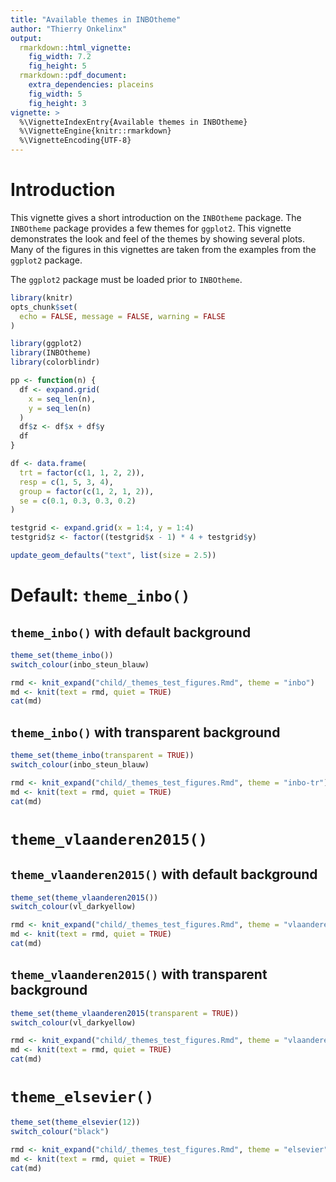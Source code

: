 ```yaml
---
title: "Available themes in INBOtheme"
author: "Thierry Onkelinx"
output:
  rmarkdown::html_vignette:
    fig_width: 7.2
    fig_height: 5
  rmarkdown::pdf_document:
    extra_dependencies: placeins
    fig_width: 5
    fig_height: 3
vignette: >
  %\VignetteIndexEntry{Available themes in INBOtheme}
  %\VignetteEngine{knitr::rmarkdown}
  %\VignetteEncoding{UTF-8}
---
```


# Introduction

This vignette gives a short introduction on the `INBOtheme` package.
The `INBOtheme` package provides a few themes for `ggplot2`.
This vignette demonstrates the look and feel of the themes by showing several plots.
Many of the figures in this vignettes are taken from the examples from the `ggplot2` package.

The `ggplot2` package must be loaded prior to `INBOtheme`.

```r
library(knitr)
opts_chunk$set(
  echo = FALSE, message = FALSE, warning = FALSE
)
```

```r
library(ggplot2)
library(INBOtheme)
library(colorblindr)
```

```r
pp <- function(n) {
  df <- expand.grid(
    x = seq_len(n),
    y = seq_len(n)
  )
  df$z <- df$x + df$y
  df
}

df <- data.frame(
  trt = factor(c(1, 1, 2, 2)),
  resp = c(1, 5, 3, 4),
  group = factor(c(1, 2, 1, 2)),
  se = c(0.1, 0.3, 0.3, 0.2)
)

testgrid <- expand.grid(x = 1:4, y = 1:4)
testgrid$z <- factor((testgrid$x - 1) * 4 + testgrid$y)
```

```r
update_geom_defaults("text", list(size = 2.5))
```

# Default: `theme_inbo()`

## `theme_inbo()` with default background

```r
theme_set(theme_inbo())
switch_colour(inbo_steun_blauw)
```

```r
rmd <- knit_expand("child/_themes_test_figures.Rmd", theme = "inbo")
md <- knit(text = rmd, quiet = TRUE)
cat(md)
```

## `theme_inbo()` with transparent background

```r
theme_set(theme_inbo(transparent = TRUE))
switch_colour(inbo_steun_blauw)
```

```r
rmd <- knit_expand("child/_themes_test_figures.Rmd", theme = "inbo-tr")
md <- knit(text = rmd, quiet = TRUE)
cat(md)
```

# `theme_vlaanderen2015()`

## `theme_vlaanderen2015()` with default background

```r
theme_set(theme_vlaanderen2015())
switch_colour(vl_darkyellow)
```

```r
rmd <- knit_expand("child/_themes_test_figures.Rmd", theme = "vlaanderen")
md <- knit(text = rmd, quiet = TRUE)
cat(md)
```

## `theme_vlaanderen2015()` with transparent background

```r
theme_set(theme_vlaanderen2015(transparent = TRUE))
switch_colour(vl_darkyellow)
```

```r
rmd <- knit_expand("child/_themes_test_figures.Rmd", theme = "vlaanderen-tr")
md <- knit(text = rmd, quiet = TRUE)
cat(md)
```

# `theme_elsevier()`

```r
theme_set(theme_elsevier(12))
switch_colour("black")
```

```r
rmd <- knit_expand("child/_themes_test_figures.Rmd", theme = "elsevier")
md <- knit(text = rmd, quiet = TRUE)
cat(md)
```

